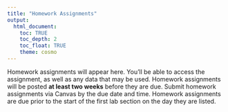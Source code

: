 ```yaml
---
title: "Homework Assignments"
output: 
  html_document:
    toc: TRUE
    toc_depth: 2
    toc_float: TRUE
    theme: cosmo
---
```


Homework assignments will appear here. You'll be able to access the assignment, as well as any data that may be used. Homework assignments will be posted **at least two weeks** before they are due. Submit homework assignments via Canvas by the due date and time. Homework assignments are due prior to the start of the first lab section on the day they are listed. 

<!-- ### [**Homework 1**](homework/homework_1.html) -->

<!-- **Due October 23, 9am** -->

<!-- - [Download RMD file here.](homework/homework_1.Rmd) -->

<!-- - [Download homework-world.csv here.](homework/homework-world.csv)  -->

<!-- ### [**Homework 2**](homework/homework_2.html) -->

<!-- **Due November 13, 9am** -->

<!-- - [Download RMD file here.](homework/homework_2.Rmd) -->

<!-- - [Download homework-avengers.csv here.](homework/homework-avengers.csv) -->

<!-- ### [**Homework 3**](homework/homework_3.html) -->

<!-- **Due December 11, 9am** -->

<!-- - [Download RMD file here.](homework/homework_3.Rmd) -->

<!-- - [Download homework-school.csv here.](homework/homework-school.csv) -->

<!-- - [Download homework-nls.csv here.](homework/homework-nls.csv) -->

<!-- - [Download homework-world-2.csv here.](homework/homework-world-2.csv) -->